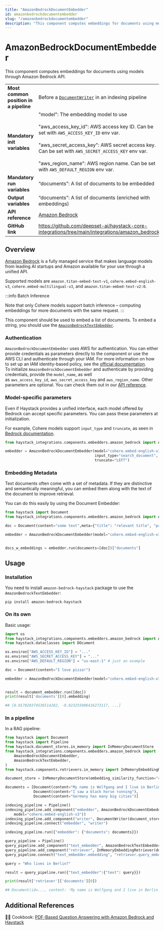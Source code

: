 ```yaml
---
title: "AmazonBedrockDocumentEmbedder"
id: amazonbedrockdocumentembedder
slug: "/amazonbedrockdocumentembedder"
description: "This component computes embeddings for documents using models through Amazon Bedrock API."
---
```


# AmazonBedrockDocumentEmbedder

This component computes embeddings for documents using models through Amazon Bedrock API.

|  |  |
| --- | --- |
| **Most common position in a pipeline** | Before a [`DocumentWriter`](../../../docs/pipeline-components/writers/documentwriter.mdx)  in an indexing pipeline |
| **Mandatory init variables** | "model": The embedding model to use  <br /> <br />"aws_access_key_id": AWS access key ID. Can be set with `AWS_ACCESS_KEY_ID` env var.  <br /> <br />"aws_secret_access_key": AWS secret access key. Can be set with `AWS_SECRET_ACCESS_KEY` env var.  <br /> <br />"aws_region_name": AWS region name. Can be set with `AWS_DEFAULT_REGION` env var. |
| **Mandatory run variables** | “documents”: A list of documents to be embedded |
| **Output variables** | “documents”: A list of documents (enriched with embeddings) |
| **API reference** | [Amazon Bedrock](/reference/integrations-amazon-bedrock) |
| **GitHub link** | https://github.com/deepset-ai/haystack-core-integrations/tree/main/integrations/amazon_bedrock |

## Overview

[Amazon Bedrock](https://docs.aws.amazon.com/bedrock/latest/userguide/what-is-bedrock.html) is a fully managed service that makes language models from leading AI startups and Amazon available for your use through a unified API.

Supported models are `amazon.titan-embed-text-v1`, `cohere.embed-english-v3`,  `cohere.embed-multilingual-v3`, and `amazon.titan-embed-text-v2:0`.

:::info
Batch Inference

Note that only Cohere models support batch inference – computing embeddings for more documents with the same request.
:::

This component should be used to embed a list of documents. To embed a string, you should use the [`AmazonBedrockTextEmbedder`](amazonbedrocktextembedder.mdx).

### Authentication

`AmazonBedrockDocumentEmbedder` uses AWS for authentication. You can either provide credentials as parameters directly to the component or use the AWS CLI and authenticate through your IAM. For more information on how to set up an IAM identity-based policy, see the [official documentation](https://docs.aws.amazon.com/bedrock/latest/userguide/security_iam_id-based-policy-examples.html).  
To initialize `AmazonBedrockDocumentEmbedder` and authenticate by providing credentials, provide the `model_name`, as well as `aws_access_key_id`, `aws_secret_access_key` and `aws_region_name`. Other parameters are optional. You can check them out in our [API reference](/reference/integrations-amazon-bedrock#amazonbedrockdocumentembedder).

### Model-specific parameters

Even if Haystack provides a unified interface, each model offered by Bedrock can accept specific parameters. You can pass these parameters at initialization.

For example, Cohere models support `input_type` and `truncate`, as seen in [Bedrock documentation](https://docs.aws.amazon.com/bedrock/latest/userguide/model-parameters.html).

```python
from haystack_integrations.components.embedders.amazon_bedrock import AmazonBedrockDocumentEmbedder

embedder = AmazonBedrockDocumentEmbedder(model="cohere.embed-english-v3",
                                         input_type="search_document",
                                         truncate="LEFT")
```

### Embedding Metadata

Text documents often come with a set of metadata. If they are distinctive and semantically meaningful, you can embed them along with the text of the document to improve retrieval.

You can do this easily by using the Document Embedder:

```python
from haystack import Document
from haystack_integrations.components.embedders.amazon_bedrock import AmazonBedrockDocumentEmbedder

doc = Document(content="some text",meta={"title": "relevant title", "page number": 18})

embedder = AmazonBedrockDocumentEmbedder(model="cohere.embed-english-v3",
																					meta_fields_to_embed=["title"])

docs_w_embeddings = embedder.run(documents=[doc])["documents"]
```

## Usage

### Installation

You need to install `amazon-bedrock-haystack` package to use the  `AmazonBedrockTextEmbedder`:

```shell
pip install amazon-bedrock-haystack
```

### On its own

Basic usage:

```python
import os
from haystack_integrations.components.embedders.amazon_bedrock import AmazonBedrockDocumentEmbedder
from haystack.dataclasses import DOcument

os.environ["AWS_ACCESS_KEY_ID"] = "..."
os.environ["AWS_SECRET_ACCESS_KEY"] = "..."
os.environ["AWS_DEFAULT_REGION"] = "us-east-1" # just an example

doc = Document(content="I love pizza!")

embedder = AmazonBedrockDocumentEmbedder(model="cohere.embed-english-v3",
																					input_type="search_document"

result = document_embedder.run([doc])
print(result['documents'][0].embedding)

## [0.017020374536514282, -0.023255806416273117, ...]
```

### In a pipeline

In a RAG pipeline:

```python
from haystack import Document
from haystack import Pipeline
from haystack.document_stores.in_memory import InMemoryDocumentStore
from haystack_integrations.components.embedders.amazon_bedrock import (
    AmazonBedrockDocumentEmbedder,
    AmazonBedrockTextEmbedder,
)
from haystack.components.retrievers.in_memory import InMemoryEmbeddingRetriever

document_store = InMemoryDocumentStore(embedding_similarity_function="cosine")

documents = [Document(content="My name is Wolfgang and I live in Berlin"),
             Document(content="I saw a black horse running"),
             Document(content="Germany has many big cities")]

indexing_pipeline = Pipeline()
indexing_pipeline.add_component("embedder", AmazonBedrockDocumentEmbedder(
	model="cohere.embed-english-v3"))
indexing_pipeline.add_component("writer", DocumentWriter(document_store=document_store))
indexing_pipeline.connect("embedder", "writer")

indexing_pipeline.run({"embedder": {"documents": documents}})

query_pipeline = Pipeline()
query_pipeline.add_component("text_embedder", AmazonBedrockTextEmbedder(model="cohere.embed-english-v3"))
query_pipeline.add_component("retriever", InMemoryEmbeddingRetriever(document_store=document_store))
query_pipeline.connect("text_embedder.embedding", "retriever.query_embedding")

query = "Who lives in Berlin?"

result = query_pipeline.run({"text_embedder":{"text": query}})

print(result['retriever']['documents'][0])

## Document(id=..., content: 'My name is Wolfgang and I live in Berlin')
```

## Additional References

:cook: Cookbook: [PDF-Based Question Answering with Amazon Bedrock and Haystack](https://haystack.deepset.ai/cookbook/amazon_bedrock_for_documentation_qa)